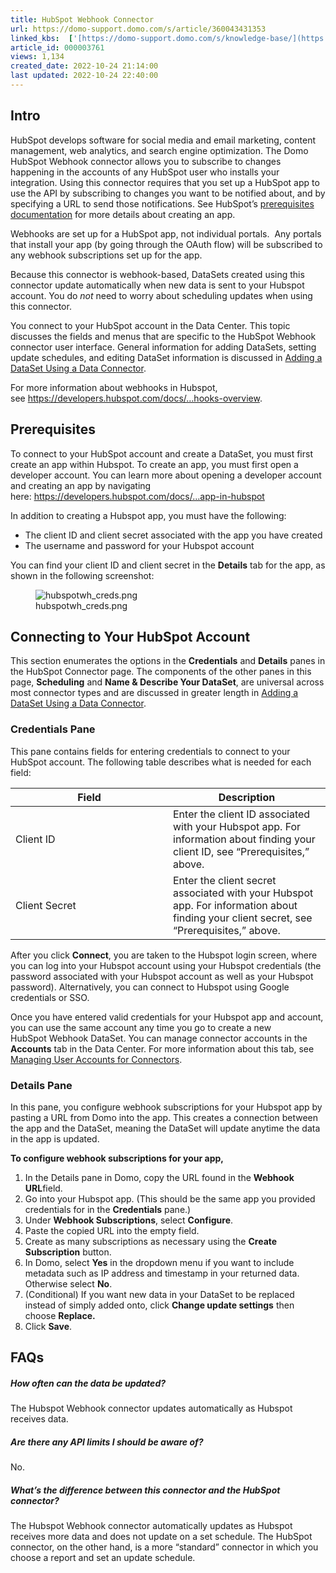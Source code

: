 ```yaml
---
title: HubSpot Webhook Connector
url: https://domo-support.domo.com/s/article/360043431353
linked_kbs:  ['[https://domo-support.domo.com/s/knowledge-base/](https://domo-support.domo.com/s/knowledge-base/)', '[https://domo-support.domo.com/s/](https://domo-support.domo.com/s/)', '[https://domo-support.domo.com/s/topic/0TO5w000000ZammGAC](https://domo-support.domo.com/s/topic/0TO5w000000ZammGAC)', '[https://domo-support.domo.com/s/topic/0TO5w000000ZanLGAS](https://domo-support.domo.com/s/topic/0TO5w000000ZanLGAS)', '[https://domo-support.domo.com/s/topic/0TO5w000000ZaoQGAS](https://domo-support.domo.com/s/topic/0TO5w000000ZaoQGAS)', '[https://domo-support.domo.com/s/article/360042926274](https://domo-support.domo.com/s/article/360042926274)', '[https://domo-support.domo.com/s/article/360042926054](https://domo-support.domo.com/s/article/360042926054)', '[https://domo-support.domo.com/s/article/360043431353](https://domo-support.domo.com/s/article/360043431353)', '[https://domo-support.domo.com/s/topic/0TO5w000000ZaoQGAS/api-connectors](https://domo-support.domo.com/s/topic/0TO5w000000ZaoQGAS/api-connectors)', '[https://domo-support.domo.com/s/article/360043429933](https://domo-support.domo.com/s/article/360043429933)', '[https://domo-support.domo.com/s/article/360043429953](https://domo-support.domo.com/s/article/360043429953)', '[https://domo-support.domo.com/s/article/360042925494](https://domo-support.domo.com/s/article/360042925494)', '[https://domo-support.domo.com/s/article/360043429913](https://domo-support.domo.com/s/article/360043429913)', '[https://domo-support.domo.com/s/article/4408174643607](https://domo-support.domo.com/s/article/4408174643607)', '[https://domo-support.domo.com/s/login/](https://domo-support.domo.com/s/login/)']
article_id: 000003761
views: 1,134
created_date: 2022-10-24 21:14:00
last updated: 2022-10-24 22:40:00
---
```




Intro
-----


HubSpot develops software for social media and email marketing, content management, web analytics, and search engine optimization. The Domo HubSpot Webhook connector allows you to subscribe to changes happening in the accounts of any HubSpot user who installs your integration. Using this connector requires that you set up a HubSpot app to use the API by subscribing to changes you want to be notified about, and by specifying a URL to send those notifications. See HubSpot's [prerequisites documentation](https://developers.hubspot.com/docs/faq/integration-platform-api-requirements "https://developers.hubspot.com/docs/faq/integration-platform-api-requirements") for more details about creating an app.


Webhooks are set up for a HubSpot app, not individual portals.  Any portals that install your app (by going through the OAuth flow) will be subscribed to any webhook subscriptions set up for the app.


Because this connector is webhook-based, DataSets created using this connector update automatically when new data is sent to your Hubspot account. You do *not* need to worry about scheduling updates when using this connector.


You connect to your HubSpot account in the Data Center. This topic discusses the fields and menus that are specific to the HubSpot Webhook connector user interface. General information for adding DataSets, setting update schedules, and editing DataSet information is discussed in [Adding a DataSet Using a Data Connector](/s/article/360042926274).


For more information about webhooks in Hubspot, see [https://developers.hubspot.com/docs/...hooks-overview](https://developers.hubspot.com/docs/methods/webhooks/webhooks-overview "https://developers.hubspot.com/docs/methods/webhooks/webhooks-overview"). 


Prerequisites
-------------


To connect to your HubSpot account and create a DataSet, you must first create an app within Hubspot. To create an app, you must first open a developer account. You can learn more about opening a developer account and creating an app by navigating here: [https://developers.hubspot.com/docs/...app-in-hubspot](https://developers.hubspot.com/docs/faq/how-do-i-create-an-app-in-hubspot "https://developers.hubspot.com/docs/faq/how-do-i-create-an-app-in-hubspot")


In addition to creating a Hubspot app, you must have the following:


* The client ID and client secret associated with the app you have created
* The username and password for your Hubspot account


You can find your client ID and client secret in the **Details** tab for the app, as shown in the following screenshot:


![hubspotwh_creds.png](hubspotwh_creds.png)


Connecting to Your HubSpot Account
----------------------------------


This section enumerates the options in the **Credentials** and **Details** panes in the HubSpot Connector page. The components of the other panes in this page, **Scheduling** and **Name & Describe Your DataSet**, are universal across most connector types and are discussed in greater length in [Adding a DataSet Using a Data Connector](/s/article/360042926274 "Adding a DataSet Using a Data Connector").


### Credentials Pane


This pane contains fields for entering credentials to connect to your HubSpot account. The following table describes what is needed for each field:  




| Field | Description |
| --- | --- |
| Client ID | Enter the client ID associated with your Hubspot app. For information about finding your client ID, see "Prerequisites," above. |
| Client Secret | Enter the client secret associated with your Hubspot app. For information about finding your client secret, see "Prerequisites," above. |


After you click **Connect**, you are taken to the Hubspot login screen, where you can log into your Hubspot account using your Hubspot credentials (the password associated with your Hubspot account as well as your Hubspot password). Alternatively, you can connect to Hubspot using Google credentials or SSO. 


Once you have entered valid credentials for your Hubspot app and account, you can use the same account any time you go to create a new HubSpot Webhook DataSet. You can manage connector accounts in the **Accounts** tab in the Data Center. For more information about this tab, see [Managing User Accounts for Connectors](/s/article/360042926054 "Managing User Accounts for Connectors").


### Details Pane


In this pane, you configure webhook subscriptions for your Hubspot app by pasting a URL from Domo into the app. This creates a connection between the app and the DataSet, meaning the DataSet will update anytime the data in the app is updated.  


**To configure webhook subscriptions for your app,**


1. In the Details pane in Domo, copy the URL found in the **Webhook URL**field.
2. Go into your Hubspot app. (This should be the same app you provided credentials for in the **Credentials** pane.)
3. Under **Webhook Subscriptions**, select **Configure**.
4. Paste the copied URL into the empty field.
5. Create as many subscriptions as necessary using the **Create Subscription** button.
6. In Domo, select **Yes** in the dropdown menu if you want to include metadata such as IP address and timestamp in your returned data. Otherwise select **No**.
7. (Conditional) If you want new data in your DataSet to be replaced instead of simply added onto, click **Change update settings** then choose **Replace.**
8. Click **Save**.


FAQs
----


##### How often can the data be updated?


The Hubspot Webhook connector updates automatically as Hubspot receives data.  


##### Are there any API limits I should be aware of?


No.


##### What's the difference between this connector and the HubSpot connector?


The Hubspot Webhook connector automatically updates as Hubspot receives more data and does not update on a set schedule. The HubSpot connector, on the other hand, is a more "standard" connector in which you choose a report and set an update schedule. 

